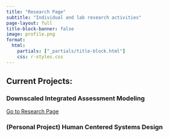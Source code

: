 ```yaml
---
title: "Research Page"
subtitle: "Individual and lab research activities" 
page-layout: full
title-block-banner: false
image: profile.png
format: 
  html: 
    partials: ["_partials/title-block.html"]
    css: r-styles.css
---
```


::: {.text-center}
## Current Projects:
:::

### Downscaled Integrated Assessment Modeling
<a href="https://parsakhay.com/Downscaled-IAM-Research-2024/" class="btn btn-primary">Go to Research Page</a>

### (Personal Project) Human Centered Systems Design

<!-- 
::: {style="text-align: center; width: 100%"}
# Latest Updates:
<a href="#" class="btn btn-primary">View content in Slides</a>
::: -->
